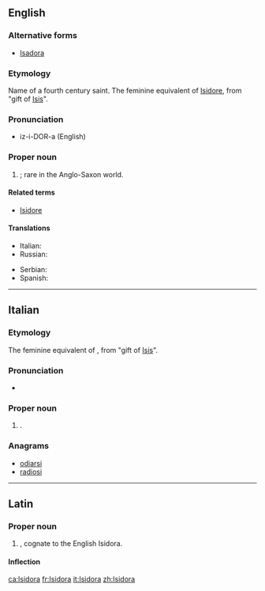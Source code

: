 ==English==

===Alternative forms===
* [[Isadora]]

===Etymology===
Name of a fourth century saint. The feminine equivalent of [[Isidore]], from {{etyl|grc}} "gift of [[Isis]]".

===Pronunciation===
* iz-i-DOR-a (English)

===Proper noun===
{{en-proper noun}}

# {{given name|female|from=Ancient Greek}}; rare in the Anglo-Saxon world.

====Related terms====
* [[Isidore]]

====Translations====
{{trans-top|female given name}}
* Italian: {{t+|it|Isidora}}
* Russian: {{t+|ru|Исидора}}
{{trans-mid}}
* Serbian: {{t-|sr|Исидора|sc=Cyrl}}
* Spanish: {{t-|es|Isidora}}
{{trans-bottom}}

<!--
Pronounced:  ee-zee-DO-rah (Italian), ee-see-DHO-rah (Spanish)   [key]
-->

----

==Italian==

===Etymology===
The feminine equivalent of {{term|Isidoro|lang=it}}, from {{etyl|grc|it}} "gift of [[Isis]]".

===Pronunciation===
* {{hyphenation|I|si|do|ra}}

===Proper noun===
{{it-proper noun|g=f}}

# {{given name|female|lang=it}}.

===Anagrams===
* [[odiarsi#Italian|odiarsi]]
* [[radiosi#Italian|radiosi]]

----

==Latin==

===Proper noun===
{{la-proper noun|Isidora|Isidorae|Isidorae|f|first}}

# {{given name|female|lang=la}}, cognate to the English Isidora.

====Inflection====
{{la-decl-1st|Isidor}}

[[ca:Isidora]]
[[fr:Isidora]]
[[it:Isidora]]
[[zh:Isidora]]